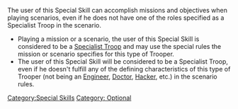 {{n5-section-special-skills}}


The user of this Special Skill can accomplish missions and objectives when playing scenarios, even if he does not have one of the roles specified as a Specialist Troop in the scenario.

{{css_skillbox |black| SPECIALIST OPERATIVE | AUTOMATIC SKILL }}
{{skill-label | Optional }}
{{effects}}
* Playing a mission or a scenario, the user of this Special Skill is considered to be a [[Specialist Troop]] and may use the special rules the mission or scenario specifies for this type of Trooper.
* The user of this Special Skill will be considered to be a Specialist Troop, even if he doesn't fulfill any of the defining characteristics of this type of Trooper (not being an [[Engineer]], [[Doctor]], [[Hacker]], etc.) in the scenario rules.
{{css_skillbox-end}}




[[Category:Special Skills]]

<!-- Label and Trait categories. -->
[[Category: Optional ]]